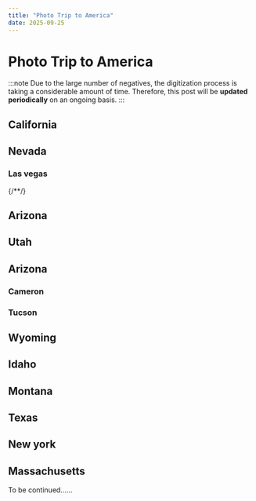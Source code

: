 ```yaml
---
title: "Photo Trip to America"
date: 2025-09-25
---
```


# Photo Trip to America



<Photo json={PHOTO105} lqip={PHOTO105LQ} />

:::note
Due to the large number of negatives, the digitization process is taking a considerable amount of time. Therefore, this post will be **updated periodically** on an ongoing basis.
:::

## California

<Photo json={PHOTO40} lqip={PHOTO40LQ} />
<Photo json={PHOTO12} lqip={PHOTO12LQ} />
<Photo json={PHOTO17} lqip={PHOTO17LQ} />
<Photo json={PHOTO19} lqip={PHOTO19LQ} />
<Photo json={PHOTO21} lqip={PHOTO21LQ} />
<Photo json={PHOTO37} lqip={PHOTO37LQ} />
<Photo json={PHOTO25} lqip={PHOTO25LQ} />
<Photo json={PHOTO4} lqip={PHOTO4LQ} />
<Photo json={PHOTO43} lqip={PHOTO43LQ} />
<Photo json={PHOTO47} lqip={PHOTO47LQ} />

## Nevada

### Las vegas

<Photo json={PHOTO49} lqip={PHOTO49LQ} />
<Photo json={PHOTO57} lqip={PHOTO57LQ} />
<Photo json={PHOTO96} lqip={PHOTO96LQ} />
<Photo json={PHOTO58} lqip={PHOTO58LQ} />
<Photo json={PHOTO59} lqip={PHOTO59LQ} />
<Photo json={PHOTO100} lqip={PHOTO100LQ} />
<Photo json={PHOTO101} lqip={PHOTO101LQ} />
<Photo json={PHOTO102} lqip={PHOTO102LQ} />
<Photo json={PHOTO103} lqip={PHOTO103LQ} />
<Photo json={PHOTO104} lqip={PHOTO104LQ} />
<Photo json={PHOTO60} lqip={PHOTO60LQ} />
<Photo json={PHOTO61} lqip={PHOTO61LQ} />
<Photo json={PHOTO62} lqip={PHOTO62LQ} />
<Photo json={PHOTO63} lqip={PHOTO63LQ} />
<Photo json={PHOTO65} lqip={PHOTO65LQ} />
<Photo json={PHOTO66} lqip={PHOTO66LQ} />
<Photo json={PHOTO67} lqip={PHOTO67LQ} />
<Photo json={PHOTO68} lqip={PHOTO68LQ} />
<Photo json={PHOTO69} lqip={PHOTO69LQ} />
<Photo json={PHOTO75} lqip={PHOTO75LQ} />
<Photo json={PHOTO76} lqip={PHOTO76LQ} />
<Photo json={PHOTO77} lqip={PHOTO77LQ} />
<Photo json={PHOTO78} lqip={PHOTO78LQ} />
<Photo json={PHOTO79} lqip={PHOTO79LQ} />
<Photo json={PHOTO80} lqip={PHOTO80LQ} />
<Photo json={PHOTO81} lqip={PHOTO81LQ} />
<Photo json={PHOTO82} lqip={PHOTO82LQ} />
<Photo json={PHOTO83} lqip={PHOTO83LQ} />
<Photo json={PHOTO84} lqip={PHOTO84LQ} />
<Photo json={PHOTO85} lqip={PHOTO85LQ} />
<Photo json={PHOTO86} lqip={PHOTO86LQ} />
<Photo json={PHOTO87} lqip={PHOTO87LQ} />
<Photo json={PHOTO88} lqip={PHOTO88LQ} />
<Photo json={PHOTO89} lqip={PHOTO89LQ} />
<Photo json={PHOTO90} lqip={PHOTO90LQ} />
<Photo json={PHOTO91} lqip={PHOTO91LQ} />
<Photo json={PHOTO92} lqip={PHOTO92LQ} />
<Photo json={PHOTO93} lqip={PHOTO93LQ} />
{/*<Photo json="./photo94.json" lqip={PHOTO94LQ}/>*/}
<Photo json={PHOTO95} lqip={PHOTO95LQ} />

## Arizona

<Photo json={PHOTO178} lqip={PHOTO178LQ} />
<Photo json={PHOTO45} lqip={PHOTO45LQ} />
<Photo json={PHOTO55} lqip={PHOTO55LQ} />
<Photo json={PHOTO137} lqip={PHOTO137LQ} />

## Utah

<Photo json={PHOTO140} lqip={PHOTO140LQ} />
<Photo json={PHOTO138} lqip={PHOTO138LQ} />
<Photo json={PHOTO139} lqip={PHOTO139LQ} />
<Photo json={PHOTO141} lqip={PHOTO141LQ} />
<Photo json={PHOTO56} lqip={PHOTO56LQ} />

## Arizona

<Photo json={PHOTO6} lqip={PHOTO6LQ} />
<Photo json={PHOTO15} lqip={PHOTO15LQ} />
<Photo json={PHOTO9} lqip={PHOTO9LQ} />

### Cameron

<Photo json={PHOTO1} lqip={PHOTO1LQ} />
<Photo json={PHOTO2} lqip={PHOTO2LQ} />

### Tucson

<Photo json={PHOTO136} lqip={PHOTO136LQ} />
<Photo json={PHOTO135} lqip={PHOTO135LQ} />
<Photo json={PHOTO3} lqip={PHOTO3LQ} />
<Photo json={PHOTO10} lqip={PHOTO10LQ} />
<Photo json={PHOTO13} lqip={PHOTO13LQ} />
<Photo json={PHOTO23} lqip={PHOTO23LQ} />
<Photo json={PHOTO24} lqip={PHOTO24LQ} />
<Photo json={PHOTO27} lqip={PHOTO27LQ} />
<Photo json={PHOTO30} lqip={PHOTO30LQ} />
<Photo json={PHOTO33} lqip={PHOTO33LQ} />
<Photo json={PHOTO36} lqip={PHOTO36LQ} />
<Photo json={PHOTO39} lqip={PHOTO39LQ} />
<Photo json={PHOTO42} lqip={PHOTO42LQ} />
<Photo json={PHOTO54} lqip={PHOTO54LQ} />
<Photo json={PHOTO7} lqip={PHOTO7LQ} />

## Wyoming

<Photo json={PHOTO105} lqip={PHOTO105LQ} />
<Photo json={PHOTO18} lqip={PHOTO18LQ} />
<Photo json={PHOTO14} lqip={PHOTO14LQ} />
<Photo json={PHOTO11} lqip={PHOTO11LQ} />
<Photo json={PHOTO26} lqip={PHOTO26LQ} />
<Photo json={PHOTO22} lqip={PHOTO22LQ} />
<Photo json={PHOTO28} lqip={PHOTO28LQ} />
<Photo json={PHOTO29} lqip={PHOTO29LQ} />
<Photo json={PHOTO31} lqip={PHOTO31LQ} />
<Photo json={PHOTO32} lqip={PHOTO32LQ} />
<Photo json={PHOTO34} lqip={PHOTO34LQ} />
<Photo json={PHOTO35} lqip={PHOTO35LQ} />
<Photo json={PHOTO38} lqip={PHOTO38LQ} />
<Photo json={PHOTO41} lqip={PHOTO41LQ} />
<Photo json={PHOTO44} lqip={PHOTO44LQ} />
<Photo json={PHOTO5} lqip={PHOTO5LQ} />
<Photo json={PHOTO53} lqip={PHOTO53LQ} />
<Photo json={PHOTO8} lqip={PHOTO8LQ} />

## Idaho

<Photo json={PHOTO46} lqip={PHOTO46LQ} />

## Montana

<Photo json={PHOTO48} lqip={PHOTO48LQ} />
<Photo json={PHOTO50} lqip={PHOTO50LQ} />
<Photo json={PHOTO51} lqip={PHOTO51LQ} />
<Photo json={PHOTO52} lqip={PHOTO52LQ} />

## Texas

<Photo json={PHOTO106} lqip={PHOTO106LQ} />
<Photo json={PHOTO107} lqip={PHOTO107LQ} />

## New york

<Photo json={PHOTO16} lqip={PHOTO16LQ} />
<Photo json={PHOTO108} lqip={PHOTO108LQ} />
<Photo json={PHOTO109} lqip={PHOTO109LQ} />
<Photo json={PHOTO110} lqip={PHOTO110LQ} />
<Photo json={PHOTO111} lqip={PHOTO111LQ} />
<Photo json={PHOTO112} lqip={PHOTO112LQ} />
<Photo json={PHOTO113} lqip={PHOTO113LQ} />
<Photo json={PHOTO114} lqip={PHOTO114LQ} />
<Photo json={PHOTO115} lqip={PHOTO115LQ} />
<Photo json={PHOTO116} lqip={PHOTO116LQ} />
<Photo json={PHOTO117} lqip={PHOTO117LQ} />
<Photo json={PHOTO118} lqip={PHOTO118LQ} />
<Photo json={PHOTO119} lqip={PHOTO119LQ} />
<Photo json={PHOTO120} lqip={PHOTO120LQ} />
<Photo json={PHOTO121} lqip={PHOTO121LQ} />
<Photo json={PHOTO122} lqip={PHOTO122LQ} />
<Photo json={PHOTO123} lqip={PHOTO123LQ} />
<Photo json={PHOTO124} lqip={PHOTO124LQ} />
<Photo json={PHOTO125} lqip={PHOTO125LQ} />
<Photo json={PHOTO126} lqip={PHOTO126LQ} />
<Photo json={PHOTO127} lqip={PHOTO127LQ} />
<Photo json={PHOTO128} lqip={PHOTO128LQ} />
<Photo json={PHOTO129} lqip={PHOTO129LQ} />
<Photo json={PHOTO130} lqip={PHOTO130LQ} />
<Photo json={PHOTO131} lqip={PHOTO131LQ} />
<Photo json={PHOTO132} lqip={PHOTO132LQ} />
<Photo json={PHOTO20} lqip={PHOTO20LQ} />
<Photo json={PHOTO70} lqip={PHOTO70LQ} />
<Photo json={PHOTO71} lqip={PHOTO71LQ} />
<Photo json={PHOTO72} lqip={PHOTO72LQ} />
<Photo json={PHOTO73} lqip={PHOTO73LQ} />
<Photo json={PHOTO74} lqip={PHOTO74LQ} />
<Photo json={PHOTO142} lqip={PHOTO142LQ} />
<Photo json={PHOTO143} lqip={PHOTO143LQ} />
<Photo json={PHOTO144} lqip={PHOTO144LQ} />
<Photo json={PHOTO145} lqip={PHOTO145LQ} />
<Photo json={PHOTO146} lqip={PHOTO146LQ} />
<Photo json={PHOTO147} lqip={PHOTO147LQ} />
<Photo json={PHOTO148} lqip={PHOTO148LQ} />
<Photo json={PHOTO149} lqip={PHOTO149LQ} />
<Photo json={PHOTO150} lqip={PHOTO150LQ} />
<Photo json={PHOTO151} lqip={PHOTO151LQ} />
<Photo json={PHOTO152} lqip={PHOTO152LQ} />
<Photo json={PHOTO153} lqip={PHOTO153LQ} />
<Photo json={PHOTO154} lqip={PHOTO154LQ} />
<Photo json={PHOTO155} lqip={PHOTO155LQ} />
<Photo json={PHOTO156} lqip={PHOTO156LQ} />
<Photo json={PHOTO157} lqip={PHOTO157LQ} />
<Photo json={PHOTO158} lqip={PHOTO158LQ} />
<Photo json={PHOTO159} lqip={PHOTO159LQ} />
<Photo json={PHOTO160} lqip={PHOTO160LQ} />
<Photo json={PHOTO161} lqip={PHOTO161LQ} />
<Photo json={PHOTO162} lqip={PHOTO162LQ} />
<Photo json={PHOTO163} lqip={PHOTO163LQ} />
<Photo json={PHOTO164} lqip={PHOTO164LQ} />
<Photo json={PHOTO165} lqip={PHOTO165LQ} />
<Photo json={PHOTO166} lqip={PHOTO166LQ} />
<Photo json={PHOTO167} lqip={PHOTO167LQ} />
<Photo json={PHOTO168} lqip={PHOTO168LQ} />
<Photo json={PHOTO169} lqip={PHOTO169LQ} />
<Photo json={PHOTO170} lqip={PHOTO170LQ} />
<Photo json={PHOTO171} lqip={PHOTO171LQ} />
<Photo json={PHOTO172} lqip={PHOTO172LQ} />
<Photo json={PHOTO173} lqip={PHOTO173LQ} />
<Photo json={PHOTO174} lqip={PHOTO174LQ} />
<Photo json={PHOTO175} lqip={PHOTO175LQ} />
<Photo json={PHOTO176} lqip={PHOTO176LQ} />
<Photo json={PHOTO177} lqip={PHOTO177LQ} />

## Massachusetts

To be continued……
